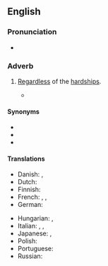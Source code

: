 ==English==

===Pronunciation===
* {{audio|en|en-au-come hell or high water.ogg|Audio (AU)}}

===Adverb===
{{head|en|adverb|head=[[come]] [[hell or high water]]}}

# {{lb|en|idiomatic}} [[regardless|Regardless]] of the [[hardship]]s.
#: {{ux|en|The pioneers were determined to build a community in the wilderness '''come hell or high water'''.}}
#* {{quote-book|1=en|year=1932|year_published=1965|author=Delos W. Lovelace|authorlink=Delos W. Lovelace|title=[[w:King Kong (1933 film)|King Kong]]|page=1|passage=Her crew knew that deep in her heart beat engines fit and able to push her blunt old nose ahead at a sweet fourteen knots, '''come Hell or high water'''.}}

====Synonyms====
* {{l|en|come what may}}
* {{l|en|rain or shine}}
* {{l|en|no matter what}}

====Translations====
{{trans-top-see|regardless of the hardships|come what may|rain or shine|no matter what}}
* Danish: {{t|da|med djævelens vold og magt|lit=by the devil's violence and might}}, {{t|da|koste hvad det være|lit=cost what it may}}
* Dutch: {{t|nl|wat er zich ook voordoet}}
* Finnish: {{t|fi|kävi miten kävi}}
* French: {{t+|fr|coûte que coûte}}, {{t+|fr|à tout prix}}, {{t|fr|quoi qu'il arrive}}
* German: {{t|de|koste es was es wolle}}
{{trans-mid}}
* Hungarian: {{t|hu|tűzön-vízen át}}, {{t|hu|ha esik, ha fúj}}
* Italian: {{t|it|cascasse il cielo}}, {{t|it|cascasse il mondo}}, {{t|it|succeda quel che succeda}}
* Japanese: {{t|ja|雨が降ろうと槍が降ろうと|lit=whether rain falls or spears fall}}, {{t|ja|雨が降ろうが槍が降ろうが}}
* Polish: {{t-needed|pl}}
* Portuguese: {{t|pt|faça chuva ou faça sol}}
* Russian: {{t+|ru|во что́ бы то ни ста́ло}}
{{trans-bottom}}